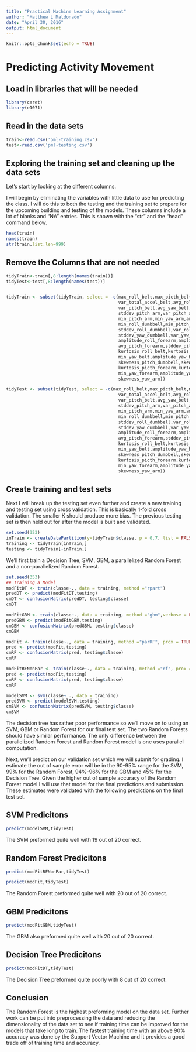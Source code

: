 ```yaml
---
title: "Practical Machine Learning Assignment"
author: "Matthew L Maldonado"
date: "April 30, 2016"
output: html_document
---
```


```r
knitr::opts_chunk$set(echo = TRUE)
```

# Predicting Activity Movement


## Load in libraries that will be needed

```r
library(caret)
library(e1071)
```

## Read in the data sets

```r
train<-read.csv('pml-training.csv')
test<-read.csv('pml-testing.csv')
```


## Exploring the training set and cleaning up the data sets

Let's start by looking at the different columns.

I will begin by eliminating the variables with little data to use for predicting the class. I will do this to both the testing and the training set to prepare for the upcoming building and testing of the models. These columns include a lot of blanks and "NA" entries. This is shown with the "str" and the "head" command below.

```r
head(train)
names(train)
str(train,list.len=999)
```

## Remove the Columns that are not needed

```r
tidyTrain<-train[,8:length(names(train))]
tidyTest<-test[,8:length(names(test))]


tidyTrain <- subset(tidyTrain, select = -c(max_roll_belt,max_picth_belt,min_roll_belt,min_pitch_belt,amplitude_roll_belt,amplitude_pitch_belt,
                                           var_total_accel_belt,avg_roll_belt,stddev_roll_belt,var_roll_belt,avg_pitch_belt,stddev_pitch_belt,
                                           var_pitch_belt,avg_yaw_belt,stddev_yaw_belt,var_yaw_belt,var_accel_arm,avg_roll_arm,stddev_roll_arm,var_roll_arm,avg_pitch_arm,
                                           stddev_pitch_arm,var_pitch_arm,avg_yaw_arm,stddev_yaw_arm,var_yaw_arm,max_roll_arm,max_picth_arm,max_yaw_arm,min_roll_arm,
                                           min_pitch_arm,min_yaw_arm,amplitude_roll_arm,amplitude_pitch_arm,amplitude_yaw_arm,max_roll_dumbbell,max_picth_dumbbell,
                                           min_roll_dumbbell,min_pitch_dumbbell,amplitude_roll_dumbbell,amplitude_pitch_dumbbell,var_accel_dumbbell,avg_roll_dumbbell,
                                           stddev_roll_dumbbell,var_roll_dumbbell,avg_pitch_dumbbell,stddev_pitch_dumbbell,var_pitch_dumbbell,avg_yaw_dumbbell,
                                           stddev_yaw_dumbbell,var_yaw_dumbbell,max_roll_forearm,max_picth_forearm,min_roll_forearm,min_pitch_forearm,
                                           amplitude_roll_forearm,amplitude_pitch_forearm,var_accel_forearm,avg_roll_forearm,stddev_roll_forearm,var_roll_forearm,
                                           avg_pitch_forearm,stddev_pitch_forearm,var_pitch_forearm,var_pitch_forearm,avg_yaw_forearm,stddev_yaw_forearm,var_yaw_forearm,
                                           kurtosis_roll_belt,kurtosis_picth_belt,kurtosis_yaw_belt,skewness_roll_belt,skewness_roll_belt.1,skewness_yaw_belt,max_yaw_belt,
                                           min_yaw_belt,amplitude_yaw_belt,kurtosis_roll_dumbbell,kurtosis_picth_dumbbell,kurtosis_yaw_dumbbell,skewness_roll_dumbbell,
                                           skewness_pitch_dumbbell,skewness_yaw_dumbbell,max_yaw_dumbbell,min_yaw_dumbbell,amplitude_yaw_dumbbell,kurtosis_roll_forearm,
                                           kurtosis_picth_forearm,kurtosis_yaw_forearm,skewness_roll_forearm,skewness_pitch_forearm,skewness_yaw_forearm,max_yaw_forearm,
                                           min_yaw_forearm,amplitude_yaw_forearm,kurtosis_roll_arm,kurtosis_picth_arm,kurtosis_yaw_arm,skewness_roll_arm,skewness_pitch_arm,
                                           skewness_yaw_arm))

tidyTest <- subset(tidyTest, select = -c(max_roll_belt,max_picth_belt,min_roll_belt,min_pitch_belt,amplitude_roll_belt,amplitude_pitch_belt,
                                           var_total_accel_belt,avg_roll_belt,stddev_roll_belt,var_roll_belt,avg_pitch_belt,stddev_pitch_belt,
                                           var_pitch_belt,avg_yaw_belt,stddev_yaw_belt,var_yaw_belt,var_accel_arm,avg_roll_arm,stddev_roll_arm,var_roll_arm,avg_pitch_arm,
                                           stddev_pitch_arm,var_pitch_arm,avg_yaw_arm,stddev_yaw_arm,var_yaw_arm,max_roll_arm,max_picth_arm,max_yaw_arm,min_roll_arm,
                                           min_pitch_arm,min_yaw_arm,amplitude_roll_arm,amplitude_pitch_arm,amplitude_yaw_arm,max_roll_dumbbell,max_picth_dumbbell,
                                           min_roll_dumbbell,min_pitch_dumbbell,amplitude_roll_dumbbell,amplitude_pitch_dumbbell,var_accel_dumbbell,avg_roll_dumbbell,
                                           stddev_roll_dumbbell,var_roll_dumbbell,avg_pitch_dumbbell,stddev_pitch_dumbbell,var_pitch_dumbbell,avg_yaw_dumbbell,
                                           stddev_yaw_dumbbell,var_yaw_dumbbell,max_roll_forearm,max_picth_forearm,min_roll_forearm,min_pitch_forearm,
                                           amplitude_roll_forearm,amplitude_pitch_forearm,var_accel_forearm,avg_roll_forearm,stddev_roll_forearm,var_roll_forearm,
                                           avg_pitch_forearm,stddev_pitch_forearm,var_pitch_forearm,var_pitch_forearm,avg_yaw_forearm,stddev_yaw_forearm,var_yaw_forearm,
                                           kurtosis_roll_belt,kurtosis_picth_belt,kurtosis_yaw_belt,skewness_roll_belt,skewness_roll_belt.1,skewness_yaw_belt,max_yaw_belt,
                                           min_yaw_belt,amplitude_yaw_belt,kurtosis_roll_dumbbell,kurtosis_picth_dumbbell,kurtosis_yaw_dumbbell,skewness_roll_dumbbell,
                                           skewness_pitch_dumbbell,skewness_yaw_dumbbell,max_yaw_dumbbell,min_yaw_dumbbell,amplitude_yaw_dumbbell,kurtosis_roll_forearm,
                                           kurtosis_picth_forearm,kurtosis_yaw_forearm,skewness_roll_forearm,skewness_pitch_forearm,skewness_yaw_forearm,max_yaw_forearm,
                                           min_yaw_forearm,amplitude_yaw_forearm,kurtosis_roll_arm,kurtosis_picth_arm,kurtosis_yaw_arm,skewness_roll_arm,skewness_pitch_arm,
                                           skewness_yaw_arm))

```


## Create training and test sets

Next I will break up the testing set even further and create a new training and testing set using cross validation. This is basically 1-fold cross validation. The smaller K should produce more bias. The previous testing set is then held out for after the model is built and validated.

```r
set.seed(353)
inTrain <- createDataPartition(y=tidyTrain$classe, p = 0.7, list = FALSE)
training <- tidyTrain[inTrain,]
testing <- tidyTrain[-inTrain,]
```
 
We'll first train a Decision Tree, SVM, GBM, a parallelized Random Forest and a non-parallelized Random Forest.
 
```r
set.seed(353)
## Training a Model
modFitDT <- train(classe~., data = training, method ="rpart")
predDT <- predict(modFitDT,testing)
cmDT <- confusionMatrix(predDT, testing$classe)
cmDT

modFitGBM <- train(classe~., data = training, method ="gbm",verbose = FALSE)
predGBM <- predict(modFitGBM,testing)
cmGBM <- confusionMatrix(predGBM, testing$classe)
cmGBM

modFit <- train(classe~., data = training, method ="parRF", prox = TRUE)
pred <- predict(modFit,testing)
cmRF <- confusionMatrix(pred, testing$classe)
cmRF

modFitRFNonPar <- train(classe~., data = training, method ="rf", prox = TRUE)
pred <- predict(modFit,testing)
cmRF <- confusionMatrix(pred, testing$classe)
cmRF

modelSVM <- svm(classe~ ., data = training)
predSVM <- predict(modelSVM,testing)
cmSVM <- confusionMatrix(predSVM, testing$classe)
cmSVM
```

The decision tree has rather poor performance so we'll move on to using an SVM, GBM or Random Forest for our final test set. The two Random Forests should have similar performance. The only difference between the parallelized Random Forest and Random Forest model is one uses parallel computation.

Next, we'll predict on our validation set which we will submit for grading. I estimate the out of sample error will be in the 90-95% range for the SVM, 99% for the Random Forest, 94%-96% for the GBM and 45% for the Decision Tree. Given the higher out of sample accuracy of the Random Forest model I will use that model for the final predictions and submission. These estimates were validated with the following predictions on the final test set.


## SVM Predicitons
```r
predict(modelSVM,tidyTest)

```

The SVM preformed quite well with 19 out of 20 correct.

## Random Forest Predicitons
```r
predict(modFitRFNonPar,tidyTest)

```

```r
predict(modFit,tidyTest)

```

The Random Forest preformed quite well with 20 out of 20 correct.

## GBM Predicitons

```r
predict(modFitGBM,tidyTest)
```

The GBM also preformed quite well with 20 out of 20 correct.

## Decision Tree Predicitons

```r
predict(modFitDT,tidyTest)

```

The Decision Tree preformed quite poorly with 8 out of 20 correct.

## Conclusion

The Random Forest is the highest preforming model on the data set. Further work can be put into preprocessing the data and reducing the dimensionality of the data set to see if training time can be improved for the models that take long to train. The fastest training time with an above 90% accuracy was done by the Support Vector Machine and it provides a good trade off of training time and accuracy.

